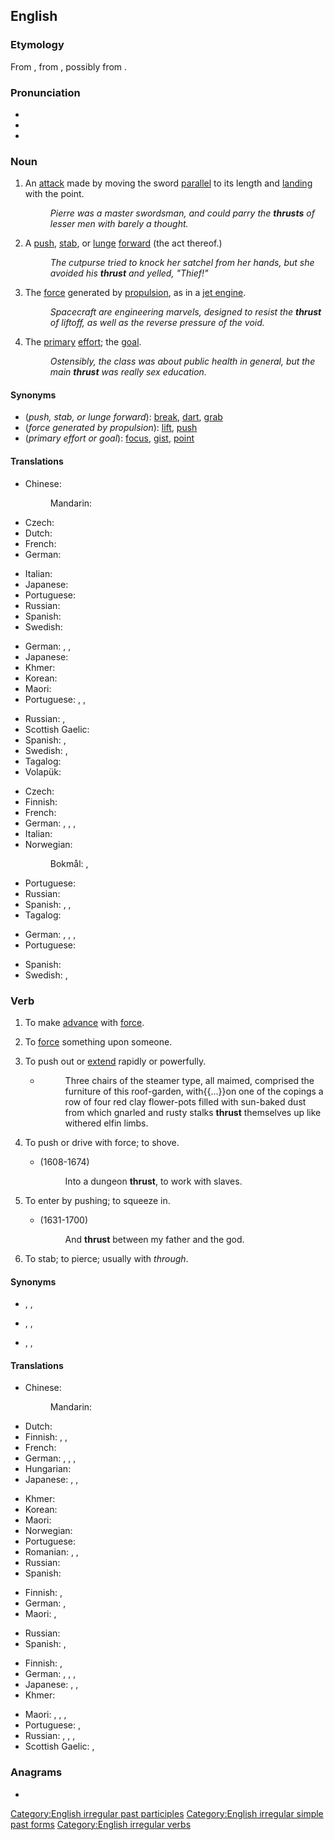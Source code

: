 ==English==
{{wikipedia|dab=Thrust (disambiguation)|Thrust}}

===Etymology===
From {{etyl|non|en}} {{m|non|þrysta}}, from {{etyl|gem-pro|en}} {{m|gem-pro|*þrustijaną}}, possibly from {{etyl|ine-pro|en}} {{m|ine-pro|*trewd-}}.

===Pronunciation===
* {{IPA|/θɹʌst/|lang=en}}
* {{audio|En-us-thrust.ogg|Audio (US)|lang=en}}
* {{rhymes|ʌst|lang=en}}

===Noun===
{{en-noun|~}}

# {{lb|en|fencing}} An [[attack]] made by moving the sword [[parallel]] to its length and [[land]]ing with the point.
#: ''Pierre was a master swordsman, and could parry the '''thrusts''' of lesser men with barely a thought.''
# A [[push]], [[stab]], or [[lunge]] [[forward]] (the act thereof.)
#: ''The cutpurse tried to knock her satchel from her hands, but she avoided his '''thrust''' and yelled, "Thief!"''
# The [[force]] generated by [[propulsion]], as in a [[jet engine]].
#: ''Spacecraft are engineering marvels, designed to resist the '''thrust''' of liftoff, as well as the reverse pressure of the void.''
# {{lb|en|figuratively}} The [[primary]] [[effort]]; the [[goal]].
#: ''Ostensibly, the class was about public health in general, but the main '''thrust''' was really sex education.''

====Synonyms====
* (''push, stab, or lunge forward''): [[break]], [[dart]], [[grab]]
* (''force generated by propulsion''): [[lift]], [[push]]
* (''primary effort or goal''): [[focus]], [[gist]], [[point]]

====Translations====
{{trans-top|an attack with a sword}}
* Chinese:
*: Mandarin: {{t|cmn|刺击}}
* Czech: {{t|cs|výpad|m}}
* Dutch: {{t+|nl|steek|m}}
* French: {{t+|fr|estocade|f}}
* German: {{t+|de|Stoß|m}}
{{trans-mid}}
* Italian: {{t+|it|stoccata}}
* Japanese: {{t|ja|突き|tr=つき、tsuki|sc=Jpan}}
* Portuguese: {{t|pt|estocada|f}}
* Russian: {{t+|ru|уко́л|m}}
* Spanish: {{t+|es|estocada|f}}
* Swedish: {{t+|sv|stöt}}
{{trans-bottom}}

{{trans-top|a lunge forward}}
* German: {{t+|de|Stoß|m}}, {{t+|de|Stich|m}}, {{t+|de|Vorstoß|m}}
* Japanese: {{t|ja|突き|tr=tsuki}}
* Khmer: {{t|km|ដំណើរហក់|tr=dɑm naəhɑk|sc=Khmr}}
* Korean: {{t-needed|ko}}
* Maori: {{t|mi|pūmuka}}
* Portuguese: {{t+|pt|impulso|m}}, {{t+|pt|ímpeto|m}}, {{t+|pt|ataque|m}}
{{trans-mid}}
* Russian: {{t+|ru|вы́пад|m}}, {{t+|ru|уда́р|m}}
* Scottish Gaelic: {{t|gd|sparradh|m}}
* Spanish: {{t+|es|empuje|m}}, {{t+|es|envión|m}}
* Swedish: {{t+|sv|anfall}}, {{t|sv|framstöt}}
* Tagalog: {{t+|tl|sikad}}
* Volapük: {{t-needed|vo}}
{{trans-bottom}}

{{trans-top|force due to propulsion}}
* Czech: {{t+|cs|tah|m}}
* Finnish: {{t+|fi|työntövoima}}
* French: {{t+|fr|poussée}}
* German: {{t+|de|Schub|m}}, {{t|de|Schubkraft|f}}, {{t+|de|Druck|m}}, {{t+|de|Druckkraft|f}}
* Italian: {{t+|it|spinta|f}}
* Norwegian:
*: Bokmål: {{t|nb|skyvekraft|m|f}}, {{t|nb|thrust|m}}
{{trans-mid}}
* Portuguese: {{t+|pt|impulso|m}}
* Russian: {{t+|ru|тя́га|f}}
* Spanish: {{t+|es|empuje|m}}, {{t+|es|envión|m}}, {{t+|es|impulso|m}}
* Tagalog: {{t+|tl|sikad}}
{{trans-bottom}}

{{trans-top|(figurative) primary effort}}
* German: {{t|de|Stoßrichtung|f}}, {{t+|de|Tenor|m}}, {{t+|de|Ziel}}, {{t|de|Zielrichtung|f}}
* Portuguese: {{t+|pt|ênfase|f}}
{{trans-mid}}
* Spanish: {{t+|es|énfasis|m}}
* Swedish: {{t+|sv|syfte}}, {{t+|sv|mål}}
{{trans-bottom}}

===Verb===
{{en-verb|thrusts|thrusting|thrust|past2=thrusted}}

# {{lb|en|intransitive}} To make [[advance]] with [[force#Noun|force]].
#: {{ux|en|We '''thrust''' at the enemy with our forces.}}
# {{lb|en|transitive}} To [[force#Verb|force]] something upon someone.
#: {{ux|en|I asked her not to '''thrust''' the responsibility on me.}}
# {{lb|en|transitive}} To push out or [[extend]] rapidly or powerfully.
#: {{ux|en|He '''thrust''' his arm into the icy stream and grabbed a wriggling fish, astounding the observers.}}
#* {{RQ:Vance Nobody|I}}
#*: Three chairs of the steamer type, all maimed, comprised the furniture of this roof-garden, with{{...}}on one of the copings a row of four red clay flower-pots filled with sun-baked dust from which gnarled and rusty stalks '''thrust''' themselves up like withered elfin limbs.
# {{lb|en|transitive}} To push or drive with force; to shove.
#: {{ux|en|to '''thrust''' anything with the hand or foot, or with an instrument}}
#* {{w|John Milton}} (1608-1674)
#*: Into a dungeon '''thrust''', to work with slaves.
# {{lb|en|intransitive}} To enter by pushing; to squeeze in.
#* {{w|John Dryden}} (1631-1700)
#*: And '''thrust''' between my father and the god.
# To stab; to pierce; usually with ''through''.

====Synonyms====
* {{sense|advance with force}} {{l|en|attack}}, {{l|en|charge}}, {{l|en|rush}}
* {{sense|force upon someone}} {{l|en|compel}}, {{l|en|charge}}, {{l|en|force}}
* {{sense|push out or extend rapidly and powerfully}} {{l|en|dart}}, {{l|en|reach}}, {{l|en|stab}}

====Translations====
{{trans-top|make an advance with force}}
* Chinese:
*: Mandarin: {{t+|cmn|推力|tr=tuīlì|sc=Hani}}
* Dutch: {{t|nl|vooruitstuwen}}
* Finnish: {{t+|fi|työntää}}, {{t+|fi|sysätä}}, {{t+|fi|iskeä}}
* French: {{t+|fr|propulser}}
* German: {{t+|de|schieben}}, {{t+|de|stoßen}}, {{t|de|entgegenwerfen}}, {{t+|de|stürmen}}
* Hungarian: {{t+|hu|taszít}}
* Japanese: {{t+|ja|押す|tr=おす, osu|sc=Jpan}}, {{t+|ja|突く|tr=つく, tsuku|sc=Jpan}}, {{t+|ja|刺す|tr=さす, sasu|sc=Jpan}}
{{trans-mid}}
* Khmer: {{t|km|រុញច្រាន|tr=ruɲ craan|sc=Khmr}}
* Korean: {{t+|ko|돌격|tr=dolgyeok-hada|alt=돌격하다}}
* Maori: {{t|mi|whakaete}}
* Norwegian: {{t|no|støt}}
* Portuguese: {{t+|pt|empurrar}}
* Romanian: {{t+|ro|împinge}}, {{t+|ro|buși}}, {{t+|ro|împunge}}
* Russian: {{t+|ru|наступа́ть|impf}}
* Spanish: {{t+|es|propulsar}}
{{trans-bottom}}

{{trans-top|force something upon someone}}
* Finnish: {{t+|fi|sysätä}}, {{t+|fi|työntää}}
* German: {{t+|de|aufdrängen}}, {{t+|de|drängen}}
* Maori: {{t|mi|whātoro}}, {{t|mi|whakatoro}}
{{trans-mid}}
* Russian: {{t+|ru|навя́зывать|impf}}
* Spanish: {{t+|es|asestar}}, {{t+|es|forzar}}
{{trans-bottom}}

{{trans-top|push out or extend rapidly or powerfully}}
* Finnish: {{t+|fi|sysätä}}, {{t+|fi|työntää}}
* German: {{t+|de|stoßen}}, {{t+|de|stechen}}, {{t+|de|stecken}}, {{t+|de|schieben}}
* Japanese: {{t+|ja|押す|tr=おす, osu|sc=Jpan}}, {{t+|ja|突く|tr=つく, tsuku|sc=Jpan}}, {{t+|ja|刺す|tr=さす, sasu|sc=Jpan}}
* Khmer: {{t|km|រុញច្រាន|tr=ruɲ craan|sc=Khmr}}
{{trans-mid}}
* Maori: {{t|mi|torohaki}}, {{t|mi|kōkō}}, {{t|mi|pūmuka}}, {{t|mi|whakatoro}}
* Portuguese: {{t+|pt|esticar}}, {{t+|pt|estender}}
* Russian: {{t+|ru|пиха́ть|impf}}, {{t+|ru|пихну́ть|pf}}, {{t+|ru|толка́ть|impf}}, {{t+|ru|толкну́ть|pf}}
* Scottish Gaelic: {{t|gd|stob}}, {{t|gd|buail}}
{{trans-bottom}}

===Anagrams===
* {{anagrams|en|'struth|Hurtts|struth|thurst|truths}}

[[Category:English irregular past participles]]
[[Category:English irregular simple past forms]]
[[Category:English irregular verbs]]